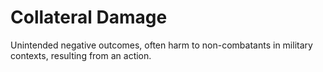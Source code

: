 # Collateral Damage

Unintended negative outcomes, often harm to non-combatants in military contexts, resulting from an action.